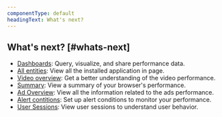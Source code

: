 ```yaml
---
componentType: default
headingText: What's next?
---
```


## What's next? [#whats-next]

* <DNT>[Dashboards](/docs/dashboards/new-relic-one-dashboards/get-started/introduction-new-relic-one-dashboards)</DNT>: Query, visualize, and share performance data.
* <DNT>[All entities](/docs/entity-explorer/entity-explorer-ui/overview-entity-explorer)</DNT>: View all the installed application in page.
* <DNT>[Video overview](https://one.newrelic.com)</DNT>: Get a better understanding of the video performance.
* <DNT>[Summary](/docs/streaming-video-&-ads/view-data-in-new-relic/media-summary/)</DNT>: View a summary of your browser's performance.
* <DNT>[Ad Overview](/docs/streaming-video-&-ads/view-data-in-new-relic/ad-overview/)</DNT>: View all the information related to the ads performance.
* <DNT>[Alert contitions](/docs/streaming-video-&-ads/view-data-in-newrelic/alert-conditions/alert-conditions)</DNT>: Set up alert conditions to monitor your performance.
* <DNT>[User Sessions](/docs/streaming-video-&-ads/view-data-in-new-relic/user-sessions/)</DNT>: View user sessions to understand user behavior.